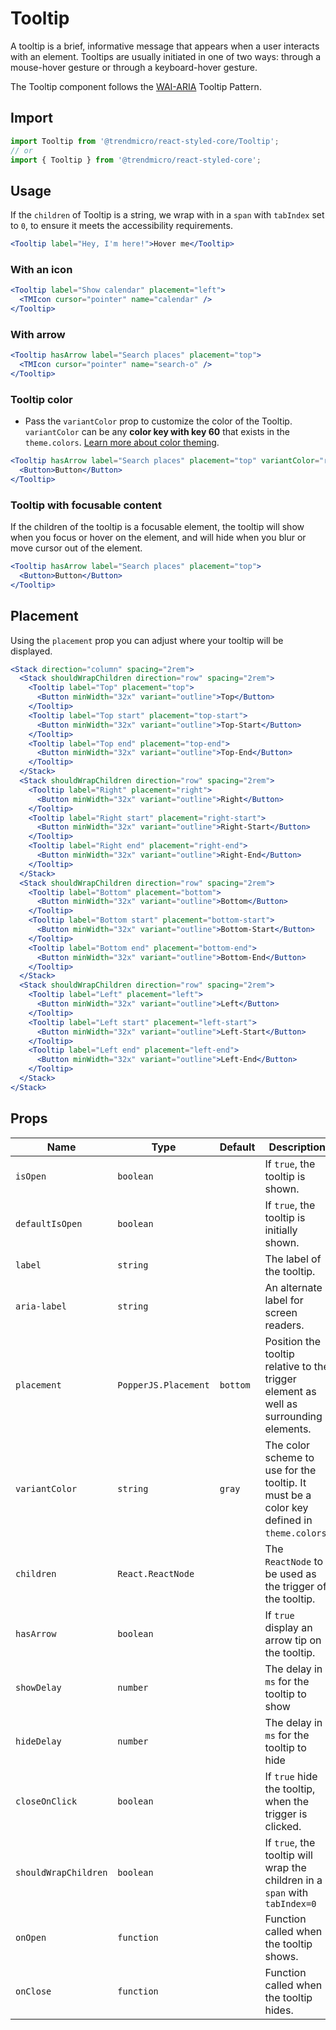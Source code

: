 # Tooltip

A tooltip is a brief, informative message that appears when a user interacts
with an element. Tooltips are usually initiated in one of two ways: through a
mouse-hover gesture or through a keyboard-hover gesture.

The Tooltip component follows the
[WAI-ARIA](https://www.w3.org/TR/wai-aria-practices/#tooltip) Tooltip Pattern.

## Import

```js
import Tooltip from '@trendmicro/react-styled-core/Tooltip';
// or
import { Tooltip } from '@trendmicro/react-styled-core';
```

## Usage

If the `children` of Tooltip is a string, we wrap with in a `span` with
`tabIndex` set to `0`, to ensure it meets the accessibility requirements.

```jsx
<Tooltip label="Hey, I'm here!">Hover me</Tooltip>
```

### With an icon

```jsx
<Tooltip label="Show calendar" placement="left">
  <TMIcon cursor="pointer" name="calendar" />
</Tooltip>
```

### With arrow

```jsx
<Tooltip hasArrow label="Search places" placement="top">
  <TMIcon cursor="pointer" name="search-o" />
</Tooltip>
```

### Tooltip color

* Pass the `variantColor` prop to customize the color of the Tooltip. `variantColor`
can be any **color key with key 60** that exists in the `theme.colors`. [Learn more about color theming](./colors).

```jsx
<Tooltip hasArrow label="Search places" placement="top" variantColor="red:60">
  <Button>Button</Button>
</Tooltip>
```

### Tooltip with focusable content

If the children of the tooltip is a focusable element, the tooltip will show
when you focus or hover on the element, and will hide when you blur or move
cursor out of the element.

```jsx
<Tooltip hasArrow label="Search places" placement="top">
  <Button>Button</Button>
</Tooltip>
```

## Placement

Using the `placement` prop you can adjust where your tooltip will be displayed.

```jsx
<Stack direction="column" spacing="2rem">
  <Stack shouldWrapChildren direction="row" spacing="2rem">
    <Tooltip label="Top" placement="top">
      <Button minWidth="32x" variant="outline">Top</Button>
    </Tooltip>
    <Tooltip label="Top start" placement="top-start">
      <Button minWidth="32x" variant="outline">Top-Start</Button>
    </Tooltip>
    <Tooltip label="Top end" placement="top-end">
      <Button minWidth="32x" variant="outline">Top-End</Button>
    </Tooltip>
  </Stack>
  <Stack shouldWrapChildren direction="row" spacing="2rem">
    <Tooltip label="Right" placement="right">
      <Button minWidth="32x" variant="outline">Right</Button>
    </Tooltip>
    <Tooltip label="Right start" placement="right-start">
      <Button minWidth="32x" variant="outline">Right-Start</Button>
    </Tooltip>
    <Tooltip label="Right end" placement="right-end">
      <Button minWidth="32x" variant="outline">Right-End</Button>
    </Tooltip>
  </Stack>
  <Stack shouldWrapChildren direction="row" spacing="2rem">
    <Tooltip label="Bottom" placement="bottom">
      <Button minWidth="32x" variant="outline">Bottom</Button>
    </Tooltip>
    <Tooltip label="Bottom start" placement="bottom-start">
      <Button minWidth="32x" variant="outline">Bottom-Start</Button>
    </Tooltip>
    <Tooltip label="Bottom end" placement="bottom-end">
      <Button minWidth="32x" variant="outline">Bottom-End</Button>
    </Tooltip>
  </Stack>
  <Stack shouldWrapChildren direction="row" spacing="2rem">
    <Tooltip label="Left" placement="left">
      <Button minWidth="32x" variant="outline">Left</Button>
    </Tooltip>
    <Tooltip label="Left start" placement="left-start">
      <Button minWidth="32x" variant="outline">Left-Start</Button>
    </Tooltip>
    <Tooltip label="Left end" placement="left-end">
      <Button minWidth="32x" variant="outline">Left-End</Button>
    </Tooltip>
  </Stack>
</Stack>
```

## Props

| Name                 | Type                 | Default  | Description                                                                                |
| -------------------- | -------------------- | -------- | ------------------------------------------------------------------------------------------ |
| `isOpen`             | `boolean`            |          | If `true`, the tooltip is shown.                                                           |
| `defaultIsOpen`      | `boolean`            |          | If `true`, the tooltip is initially shown.                                                 |
| `label`              | `string`             |          | The label of the tooltip.                                                                  |
| `aria-label`         | `string`             |          | An alternate label for screen readers.                                                     |
| `placement`          | `PopperJS.Placement` | `bottom` | Position the tooltip relative to the trigger element as well as surrounding elements.      |
| `variantColor`       | `string`             | `gray`   | The color scheme to use for the tooltip. It must be a color key defined in `theme.colors`. |
| `children`           | `React.ReactNode`    |          | The `ReactNode` to be used as the trigger of the tooltip.                                  |
| `hasArrow`           | `boolean`            |          | If `true` display an arrow tip on the tooltip.                                             |
| `showDelay`          | `number`             |          | The delay in `ms` for the tooltip to show                                                  |
| `hideDelay`          | `number`             |          | The delay in `ms` for the tooltip to hide                                                  |
| `closeOnClick`       | `boolean`            |          | If `true` hide the tooltip, when the trigger is clicked.                                   |
| `shouldWrapChildren` | `boolean`            |          | If `true`, the tooltip will wrap the children in a `span` with `tabIndex=0`                |
| `onOpen`             | `function`           |          | Function called when the tooltip shows.                                                    |
| `onClose`            | `function`           |          | Function called when the tooltip hides.                                                    |